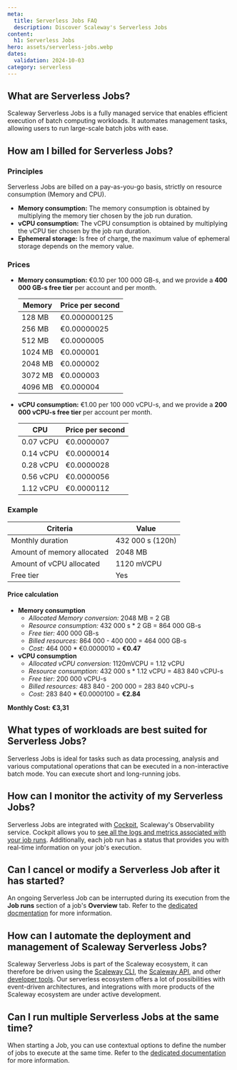 ```yaml
---
meta:
  title: Serverless Jobs FAQ
  description: Discover Scaleway's Serverless Jobs
content:
  h1: Serverless Jobs
hero: assets/serverless-jobs.webp
dates:
  validation: 2024-10-03
category: serverless
---
```


## What are Serverless Jobs?

Scaleway Serverless Jobs is a fully managed service that enables efficient execution of batch computing workloads. It automates management tasks, allowing users to run large-scale batch jobs with ease.

## How am I billed for Serverless Jobs?

### Principles

Serverless Jobs are billed on a pay-as-you-go basis, strictly on resource consumption (Memory and CPU).

* **Memory consumption:** The memory consumption is obtained by multiplying the memory tier chosen by the job run duration.
* **vCPU consumption:** The vCPU consumption is obtained by multiplying the vCPU tier chosen by the job run duration.
* **Ephemeral storage:** Is free of charge, the maximum value of ephemeral storage depends on the memory value.

### Prices

* **Memory consumption:** €0.10 per 100 000 GB-s, and we provide a **400 000 GB-s free tier** per account and per month.

    | Memory   | Price per second  |
    |--------- |------------------ |
    | 128 MB   | €0.000000125      |
    | 256 MB   | €0.00000025       |
    | 512 MB   | €0.0000005        |
    | 1024 MB  | €0.000001         |
    | 2048 MB  | €0.000002         |
    | 3072 MB  | €0.000003         |
    | 4096 MB  | €0.000004         |

* **vCPU consumption:** €1.00 per 100 000 vCPU-s, and we provide a **200 000 vCPU-s free tier** per account per month.

    | CPU         | Price per second  |
    |------------ |------------------ |
    | 0.07 vCPU   | €0.0000007        |
    | 0.14 vCPU   | €0.0000014        |
    | 0.28 vCPU   | €0.0000028        |
    | 0.56 vCPU   | €0.0000056        |
    | 1.12 vCPU   | €0.0000112        |

### Example

| Criteria                   | Value            |
|--------------------------- |------------------|
| Monthly duration           | 432 000 s (120h) |
| Amount of memory allocated | 2048 MB          |
| Amount of vCPU allocated   | 1120 mVCPU       |
| Free tier                  | Yes              |

#### Price calculation

* **Memory consumption**
    * *Allocated Memory conversion:* 2048 MB = 2 GB
    * *Resource consumption:* 432 000 s * 2 GB = 864 000 GB-s
    * *Free tier:* 400 000 GB-s
    * *Billed resources:* 864 000 - 400 000 = 464 000 GB-s
    * *Cost:* 464 000 * €0.0000010 = **€0.47**
* **vCPU consumption**
    * *Allocated vCPU conversion:* 1120mVCPU = 1.12 vCPU
    * *Resource consumption:* 432 000 s * 1.12 vCPU =  483 840 vCPU-s
    * *Free tier:* 200 000 vCPU-s
    * *Billed resources:* 483 840 - 200 000 = 283 840 vCPU-s
    * *Cost:* 283 840 * €0.0000100 = **€2.84**

**Monthly Cost: €3,31**

## What types of workloads are best suited for Serverless Jobs?

Serverless Jobs is ideal for tasks such as data processing, analysis and various computational operations that can be executed in a non-interactive batch mode. You can execute short and long-running jobs.

## How can I monitor the activity of my Serverless Jobs?

Serverless Jobs are integrated with [Cockpit](/observability/cockpit/quickstart/), Scaleway's Observability service. Cockpit allows you to [see all the logs and metrics associated with your job runs](/serverless/jobs/concepts/#job-run). Additionally, each job run has a status that provides you with real-time information on your job's execution.

## Can I cancel or modify a Serverless Job after it has started?

An ongoing Serverless Job can be interrupted during its execution from the **Job runs** section of a job's **Overview** tab. Refer to the [dedicated docmentation](/serverless/jobs/how-to/stop-job/) for more information.

## How can I automate the deployment and management of Scaleway Serverless Jobs?

Scaleway Serverless Jobs is part of the Scaleway ecosystem, it can therefore be driven using the [Scaleway CLI](/developer-tools/scaleway-cli/quickstart/), the [Scaleway API](https://www.scaleway.com/en/developers/api/), and other [developer tools](https://www.scaleway.com/en/developers/). Our serverless ecosystem offers a lot of possibilities with event-driven architectures, and integrations with more products of the Scaleway ecosystem are under active development.

## Can I run multiple Serverless Jobs at the same time?

When starting a Job, you can use contextual options to define the number of jobs to execute at the same time. Refer to the [dedicated documentation](/serverless/jobs/how-to/run-job/#how-to-run-a-job-with-contextual-options) for more information.
